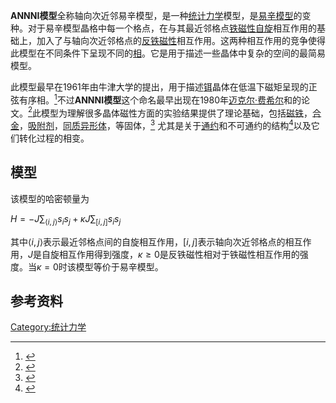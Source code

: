 '''ANNNI模型'''全称轴向次近邻易辛模型，是一种[[统计力学|统计力学]]模型，是[[易辛模型|易辛模型]]的变种。对于易辛模型晶格中每一个格点，在与其最近邻格点[[铁磁性|铁磁性]][[自旋|自旋]]相互作用的基础上，加入了与轴向次近邻格点的[[反铁磁性|反铁磁性]]相互作用。这两种相互作用的竞争使得此模型在不同条件下呈现不同的[[相_(物质)|相]]。它是用于描述一些晶体中复杂的空间{{en-link|超结构|Superstructure (condensed matter)}}的最简易模型。

此模型最早在1961年由牛津大学的{{en-link|Roger Elliott|Roger Elliott (physicist)}}提出，用于描述[[铒|铒]]晶体在低温下磁矩呈现的正弦有序相。<ref>{{cite journal
     |author = R. J. Elliott
     |year = 1961
     |title = Phenomenological discussion of magnetic ordering in the heavy rare-earth metals
     |journal = Phys. Rev.
     |volume = 124
     |pages = 346–353
     |doi = 10.1103/PhysRev.124.346
 |bibcode = 1961PhRv..124..346E
     |issue = 2 }}</ref>不过'''ANNNI模型'''这个命名最早出现在1980年[[迈克尔·费希尔|迈克尔·费希尔]]和{{en-link|Walter Selke}}的论文。<ref>{{cite journal
     |author = [[迈克尔·费希尔|M.E. Fisher]] and {{en-link|Walter Selke|Walter Selke|W. Selke}}
     |year = 1980
     |title = Infinitely many commensurate phases in a simple Ising model
     |journal = Phys. Rev. Lett.
     |volume = 44
     |pages = 1502–1505
     |doi = 10.1103/PhysRevLett.44.1502
|bibcode=1980PhRvL..44.1502F
     |issue = 23}}</ref>此模型为理解很多晶体磁性方面的实验结果提供了理论基础，包括[[磁铁|磁铁]]，[[合金|合金]]，[[吸附|吸附剂]]，[[同质异形体|同质异形体]]，{{en-link|多铁性体|Multiferroics}}等固体，<ref>{{cite journal
     |author = W. Selke
     |year = 1988
     |title = The ANNNI model—Theoretical analysis and experimental application
     |journal = Physics Reports
     |volume = 170
     |pages = 213–264
     |doi = 10.1016/0370-1573(88)90140-8
  |bibcode = 1988PhR...170..213S
     |issue = 4 }}</ref>
尤其是关于[[通约性|通约]]和不可通约的结构<ref>{{cite journal
     |author = {{en-link|Per Bak|Per Bak|P. Bak|}}
     |year = 1982
     |title = Commensurate phases, incommensurate phases, and the devil's staircase
     |journal = Reports on Progress in Physics
     |volume = 45
     |pages = 587–629
     |doi = 10.1088/0034-4885/45/6/001
  |bibcode = 1982RPPh...45..587B
     |issue = 6
     }}</ref>以及它们转化过程的相变。

==模型==

该模型的哈密顿量为

<math>
H = -J \sum_{\langle i, j \rangle} s_i s_j + \kappa J \sum_{[i, j]} s_i s_j
</math>

其中<math>\langle i, j \rangle</math>表示最近邻格点间的自旋相互作用，<math>[i, j]</math>表示轴向次近邻格点的相互作用，<math>J</math>是自旋相互作用得到强度，<math>\kappa \ge 0</math>是反铁磁性相对于铁磁性相互作用的强度。当<math>\kappa = 0</math>时该模型等价于易辛模型。

==参考资料==
{{reflist}}


[[Category:统计力学|Category:统计力学]]